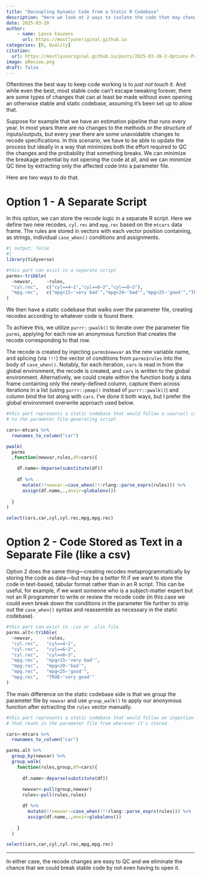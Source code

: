 ```yaml
---
title: "Decoupling Dynamic Code from a Static R Codebase"
description: "Here we look at 2 ways to isolate the code that may change from the code that doesn't need to"
date: 2025-03-20
author:
    - name: Lance Couzens
      url: https://mostlyunoriginal.github.io  
categories: [R, Quality]
citation: 
  url: https://mostlyunoriginal.github.io/posts/2025-03-20-2-Options-Parameterizing-R-w-Code/
image: pReview.png
draft: false
---
```


Oftentimes the best way to keep code working is to *just not touch it*. And while even the best, most stable code can't escape tweaking forever, there are some types of changes that can at least be made without even opening an otherwise stable and static codebase, assuming it's been set up to allow that.

Suppose for example that we have an estimation pipeline that runs every year. In most years there are no changes to the methods or the structure of inputs/outputs, but every year there are some unavoidable changes to recode specifications. In this scenario, we have to be able to update the process but ideally in a way that minimizes both the effort required to QC the changes and the probability that something breaks. We can minimize the breakage potential by not opening the code at all, and we can minimize QC time by extracting only the affected code into a parameter file.

Here are two ways to do that.

# Option 1 - A Separate Script

In this option, we can store the recode logic in a separate R script. Here we define two new recodes, `cyl.rec` and `mpg.rec` based on the `mtcars` data frame. The rules are stored in vectors with each vector position containing, as strings, individual `case_when()` conditions and assignments.

```r
#| output: false
#| 
library(tidyverse)

#this part can exist in a separate script
parms<-tribble(
  ~newvar,     ~rules,
  "cyl.rec",   c("cyl==4~1","cyl==6~2","cyl==8~3"),
  "mpg.rec",   c("mpg<15~'very bad'","mpg<20~'bad'","mpg<25~'good'","TRUE~'very good'")
)
```

We then have a static codebase that walks over the parameter file, creating recodes according to whatever code is found there.

To achieve this, we utilize `purrr::pwalk()` to iterate over the parameter file `parms`, applying for each row an anonymous function that creates the recode corresponding to that row.

The recode is created by injecting `parms$newvar` as the new variable name, and splicing (via `!!!`) the vector of conditions from `parms$rules` into the body of `case_when()`. Notably, for each iteration, `cars` is read in from the global environment, the recode is created, and `cars` is written to the global environment. Alternatively, we could create within the function body a data frame containing only the newly-defined column, capture them across iterations in a list (using `purrr::pmap()` instead of `purrr::pwalk()`) and column bind the list along with `cars`. I've done it both ways, but I prefer the global environment overwrite approach used below.

```r
#this part represents a static codebase that would follow a source() call 
# to the parameter file-generating script

cars<-mtcars %>%
  rownames_to_column("car")

pwalk(
  parms
  ,function(newvar,rules,df=cars){

    df.name<-deparse(substitute(df))
    
    df %>%
      mutate(!!newvar:=case_when(!!!rlang::parse_exprs(rules))) %>% 
      assign(df.name,.,envir=globalenv())
    
  }
)

select(cars,car,cyl,cyl.rec,mpg,mpg.rec)
```

# Option 2 - Code Stored as Text in a Separate File (like a csv)

Option 2 does the same thing---creating recodes metaprogrammatically by storing the code as data---but may be a better fit if we want to store the code in text-based, tabular format rather than in an R script. This can be useful, for example, if we want someone who is a subject-matter expert but not an R programmer to write or review the recode code (in this case we could even break down the conditions in the parameter file further to strip out the `case_when()` syntax and reassemble as necessary in the static codebase).

```r
#this part can exist in .csv or .xlsx file
parms.alt<-tribble(
  ~newvar,     ~rules,
  "cyl.rec",   "cyl==4~1",
  "cyl.rec",   "cyl==6~2",
  "cyl.rec",   "cyl==8~3",
  "mpg.rec",   "mpg<15~'very bad'",
  "mpg.rec",   "mpg<20~'bad'",
  "mpg.rec",   "mpg<25~'good'",
  "mpg.rec",   "TRUE~'very good'"
) 
```

The main difference on the static codebase side is that we group the parameter file by `newvar` and use `group_walk()` to apply our anonymous function after extracting the `rules` vector manually.

```r
#this part represents a static codebase that would follow an ingestion step
# that reads in the parameter file from wherever it's stored

cars<-mtcars %>%
  rownames_to_column("car")

parms.alt %>%
  group_by(newvar) %>%
  group_walk(
    function(rules,group,df=cars){
      
      df.name<-deparse(substitute(df))
      
      newvar<-pull(group,newvar)
      rules<-pull(rules,rules)

      df %>%
        mutate(!!newvar:=case_when(!!!rlang::parse_exprs(rules))) %>%
        assign(df.name,.,envir=globalenv())
      
    }
  )

select(cars,car,cyl,cyl.rec,mpg,mpg.rec)
```

------------------------------------------------------------------------

In either case, the recode changes are easy to QC and we eliminate the chance that we could break stable code by not even having to open it.